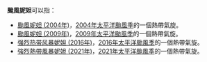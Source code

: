 {{NoteTA
|G1=TyphoonNew
|G2=TyphoonOld
|G3=Weather
}}
'''颱風妮妲'''可以指：

*[[颱風妮妲_(2004年)|颱風妮妲 (2004年)]]，[[2004年太平洋颱風季|2004年太平洋颱風季]]的一個熱帶氣旋。
*[[颱風妮妲_(2009年)|颱風妮妲 (2009年)]]，[[2009年太平洋颱風季|2009年太平洋颱風季]]的一個熱帶氣旋。
*[[强烈热带风暴妮妲_(2016年)|强烈热带风暴妮妲 (2016年)]]，[[2016年太平洋颱風季|2016年太平洋颱風季]]的一個熱帶氣旋。
*[[強烈熱帶風暴妮妲_(2021年)|強烈熱帶風暴妮妲 (2021年)]]，[[2021年太平洋颱風季|2021年太平洋颱風季]]的一個熱帶氣旋。

{{消歧义|cat=热带气旋消歧义}}
{{start box}}
{{succession box|[[颱風銀河|銀河]]|[[颱風奥麥斯|奧麥斯]]|太平洋颱風季名稱|妮妲}}
{{end box}}
{{太平洋颱風季熱帶氣旋名單}}